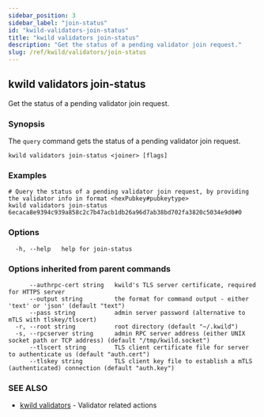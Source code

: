 ```yaml
---
sidebar_position: 3
sidebar_label: "join-status"
id: "kwild-validators-join-status"
title: "kwild validators join-status"
description: "Get the status of a pending validator join request."
slug: /ref/kwild/validators/join-status
---
```


## kwild validators join-status

Get the status of a pending validator join request.

### Synopsis

The `query` command gets the status of a pending validator join request.

```
kwild validators join-status <joiner> [flags]
```

### Examples

```
# Query the status of a pending validator join request, by providing the validator info in format <hexPubkey#pubkeytype>
kwild validators join-status 6ecaca8e9394c939a858c2c7b47acb1db26a96d7ab38bd702fa3820c5034e9d0#0
```

### Options

```
  -h, --help   help for join-status
```

### Options inherited from parent commands

```
      --authrpc-cert string   kwild's TLS server certificate, required for HTTPS server
      --output string         the format for command output - either 'text' or 'json' (default "text")
      --pass string           admin server password (alternative to mTLS with tlskey/tlscert)
  -r, --root string           root directory (default "~/.kwild")
  -s, --rpcserver string      admin RPC server address (either UNIX socket path or TCP address) (default "/tmp/kwild.socket")
      --tlscert string        TLS client certificate file for server to authenticate us (default "auth.cert")
      --tlskey string         TLS client key file to establish a mTLS (authenticated) connection (default "auth.key")
```

### SEE ALSO

* [kwild validators](/docs/ref/kwild/validators)	 - Validator related actions

